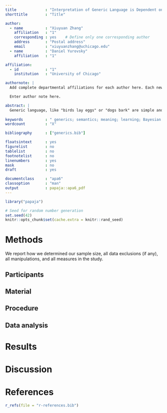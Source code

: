 ```yaml
---
title             : "Interpretation of Generic Language is Dependent on Listener's Background Knowledge"
shorttitle        : "Title"

author: 
  - name          : "Xiuyuan Zhang"
    affiliation   : "1"
    corresponding : yes    # Define only one corresponding author
    address       : "Postal address"
    email         : "xiuyuanzhang@uchicago.edu"
  - name          : "Daniel Yurovsky"
    affiliation   : "1"

affiliation:
  - id            : "1"
    institution   : "University of Chicago"

authornote: |
  Add complete departmental affiliations for each author here. Each new line herein must be indented, like this line.

  Enter author note here.

abstract: |
  Generic language, like "birds lay eggs" or "dogs bark" are simple and ubiquitous in naturally produced speech. However, the inherent vagueness of generics makes their interpretation highly context-dependent. Building on work by @tessler2019 showing that generics can be thought of as inherently relative (i.e. more birds lay eggs than you would expect), we explore the consequences of different implied comparison categories on the interpretation of novel generics. In Experiments 1 and 2, we manipulated the set of categories salient to a listener by directly providing them the comparison sets. In Experiments 3 and 4, we collected participants’ demographic information and used these naturally occurring differences as a basis for differences in the participants' comparison sets. Results from all four studies confirmed our hypothesis that the prevalence of a feature in different comparison categories changes people' estimations of the feature's prevalence in novel categories. These results, highlighting how context-sensitive interpretations of generic language are to listeners' prior knowledge, suggest a possible source for *well-intentioned* miscommunications, where conversational partners are cooperative during a discourse but are led by their different backgrounds to make dissimilar inferences of the same statement. 
  
keywords          : " generics; semantics; meaning; learning; Bayesian inference"
wordcount         : "X"

bibliography      : ["generics.bib"]

floatsintext      : yes
figurelist        : no
tablelist         : no
footnotelist      : no
linenumbers       : yes
mask              : no
draft             : yes

documentclass     : "apa6"
classoption       : "man"
output            : papaja::apa6_pdf
---
```


```r
library("papaja")
```

```r
# Seed for random number generation
set.seed(42)
knitr::opts_chunk$set(cache.extra = knitr::rand_seed)
```



# Methods
We report how we determined our sample size, all data exclusions (if any), all manipulations, and all measures in the study. <!-- 21-word solution (Simmons, Nelson & Simonsohn, 2012; retrieved from http://ssrn.com/abstract=2160588) -->

## Participants

## Material

## Procedure

## Data analysis


# Results

# Discussion


\newpage

# References
```r
r_refs(file = "r-references.bib")
```

\begingroup
\setlength{\parindent}{-0.5in}
\setlength{\leftskip}{0.5in}

<div id = "refs"></div>
\endgroup
